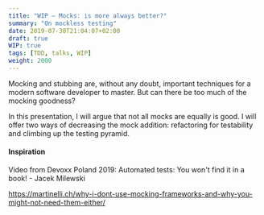 ```yaml
---
title: "WIP – Mocks: is more always better?"
summary: "On mockless testing"
date: 2019-07-30T21:04:07+02:00
draft: true
WIP: true
tags: [TDD, talks, WIP]
weight: 2000
---
```


Mocking and stubbing are, without any doubt, important techniques for a modern software developer to master. But can there be too much of the mocking goodness?

In this presentation, I will argue that not all mocks are equally is good. I will offer two ways of decreasing the mock addition: refactoring for testability and climbing up the testing pyramid.

#### Inspiration

Video from Devoxx Poland 2019: Automated tests: You won't find it in a book! - Jacek Milewski 
<YoutubeLink v="PQe8VruXipc" />

https://martinelli.ch/why-i-dont-use-mocking-frameworks-and-why-you-might-not-need-them-either/